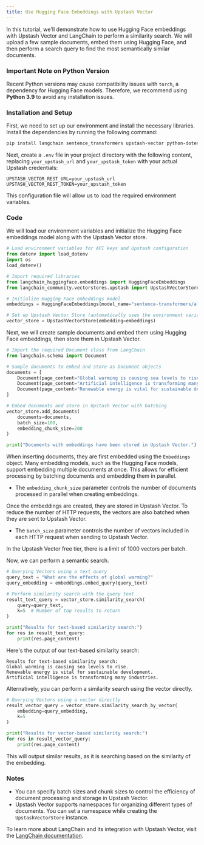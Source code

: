 ```yaml
---
title: Use Hugging Face Embeddings with Upstash Vector
---
```


In this tutorial, we'll demonstrate how to use Hugging Face embeddings with Upstash Vector and LangChain to perform a similarity search. We will upload a few sample documents, embed them using Hugging Face, and then perform a search query to find the most semantically similar documents.

### Important Note on Python Version

Recent Python versions may cause compatibility issues with `torch`, a dependency for Hugging Face models. Therefore, we recommend using **Python 3.9** to avoid any installation issues.

### Installation and Setup

First, we need to set up our environment and install the necessary libraries. Install the dependencies by running the following command:

```bash
pip install langchain sentence_transformers upstash-vector python-dotenv langchain-community langchain-huggingface
```

Next, create a `.env` file in your project directory with the following content, replacing `your_upstash_url` and `your_upstash_token` with your actual Upstash credentials:

```
UPSTASH_VECTOR_REST_URL=your_upstash_url
UPSTASH_VECTOR_REST_TOKEN=your_upstash_token
```

This configuration file will allow us to load the required environment variables.

### Code

We will load our environment variables and initialize the Hugging Face embeddings model along with the Upstash Vector store.

```python
# Load environment variables for API keys and Upstash configuration
from dotenv import load_dotenv
import os
load_dotenv()

# Import required libraries
from langchain_huggingface.embeddings import HuggingFaceEmbeddings
from langchain_community.vectorstores.upstash import UpstashVectorStore

# Initialize Hugging Face embeddings model
embeddings = HuggingFaceEmbeddings(model_name="sentence-transformers/all-mpnet-base-v2")

# Set up Upstash Vector Store (automatically uses the environment variables)
vector_store = UpstashVectorStore(embedding=embeddings)
```

Next, we will create sample documents and embed them using Hugging Face embeddings, then store them in Upstash Vector.

```python
# Import the required Document class from LangChain
from langchain.schema import Document

# Sample documents to embed and store as Document objects
documents = [
    Document(page_content="Global warming is causing sea levels to rise."),
    Document(page_content="Artificial intelligence is transforming many industries."),
    Document(page_content="Renewable energy is vital for sustainable development.")
]

# Embed documents and store in Upstash Vector with batching
vector_store.add_documents(
    documents=documents,
    batch_size=100,               
    embedding_chunk_size=200      
)

print("Documents with embeddings have been stored in Upstash Vector.")
```

When inserting documents, they are first embedded using the `Embeddings` object. Many embedding models, such as the Hugging Face models, support embedding multiple documents at once. This allows for efficient processing by batching documents and embedding them in parallel.

- The `embedding_chunk_size` parameter controls the number of documents processed in parallel when creating embeddings.
  
Once the embeddings are created, they are stored in Upstash Vector. To reduce the number of HTTP requests, the vectors are also batched when they are sent to Upstash Vector.

- The `batch_size` parameter controls the number of vectors included in each HTTP request when sending to Upstash Vector.
  
<Note type="info">
In the Upstash Vector free tier, there is a limit of 1000 vectors per batch.
</Note>

Now, we can perform a semantic search.

```python
# Querying Vectors using a text query
query_text = "What are the effects of global warming?"
query_embedding = embeddings.embed_query(query_text)

# Perform similarity search with the query text
result_text_query = vector_store.similarity_search(
    query=query_text,
    k=5  # Number of top results to return
)

print("Results for text-based similarity search:")
for res in result_text_query:
    print(res.page_content)
```

Here's the output of our text-based similarity search:

```
Results for text-based similarity search:
Global warming is causing sea levels to rise.
Renewable energy is vital for sustainable development.
Artificial intelligence is transforming many industries.
```

Alternatively, you can perform a similarity search using the vector directly.

```python
# Querying Vectors using a vector directly
result_vector_query = vector_store.similarity_search_by_vector(
    embedding=query_embedding,
    k=5
)

print("Results for vector-based similarity search:")
for res in result_vector_query:
    print(res.page_content)
```

This will output similar results, as it is searching based on the similarity of the embedding.

### Notes

- You can specify batch sizes and chunk sizes to control the efficiency of document processing and storage in Upstash Vector.
- Upstash Vector supports namespaces for organizing different types of documents. You can set a namespace while creating the `UpstashVectorStore` instance.

To learn more about LangChain and its integration with Upstash Vector, visit the [LangChain documentation](https://python.langchain.com/docs/integrations/vectorstores/upstash/).
